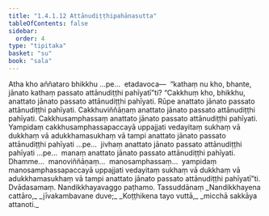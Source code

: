```yaml
---
title: "1.4.1.12 Attānudiṭṭhipahānasutta"
tableOfContents: false
sidebar:
  order: 4
type: "tipitaka"
basket: "su"
book: "sala"
---
```



<DynamicBreadcrumb />

<Division number="167" book="sala" bookNo="13" page="359">

<Paragraph number="885" book="sala">
Atha kho aññataro bhikkhu …pe…  etadavoca—  “kathaṃ nu kho, bhante, jānato kathaṃ passato attānudiṭṭhi pahīyatī”ti? “Cakkhuṃ kho, bhikkhu, anattato jānato passato attānudiṭṭhi pahīyati. Rūpe anattato jānato passato attānudiṭṭhi pahīyati. Cakkhuviññāṇaṃ anattato jānato passato attānudiṭṭhi pahīyati. Cakkhusamphassaṃ anattato jānato passato attānudiṭṭhi pahīyati. Yampidaṃ cakkhusamphassapaccayā uppajjati vedayitaṃ sukhaṃ vā dukkhaṃ vā adukkhamasukhaṃ vā tampi anattato jānato passato attānudiṭṭhi pahīyati …pe…  jivhaṃ anattato jānato passato attānudiṭṭhi pahīyati …pe…  manaṃ anattato jānato passato attānudiṭṭhi pahīyati. Dhamme…  manoviññāṇaṃ…  manosamphassaṃ…  yampidaṃ manosamphassapaccayā uppajjati vedayitaṃ sukhaṃ vā dukkhaṃ vā adukkhamasukhaṃ vā tampi anattato jānato passato attānudiṭṭhi pahīyatī”ti.

</Paragraph>
</Division>

<Paragraph number="886" type="center" book="sala">
Dvādasamaṃ.



</Paragraph>

<Paragraph number="887" type="center" book="sala">
Nandikkhayavaggo paṭhamo.



</Paragraph>

<Paragraph number="888" type="center" book="sala">
Tassuddānaṃ


</Paragraph>

<Paragraph number="889" type="verses" book="sala">
_Nandikkhayena cattāro,_  
_jīvakambavane duve;_  
_Koṭṭhikena tayo vuttā,_  
_micchā sakkāya attanoti._
</Paragraph>